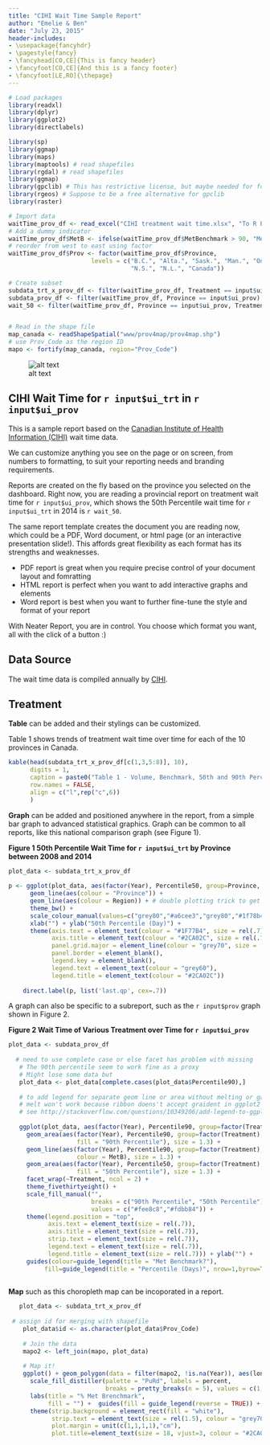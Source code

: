 ```yaml
---
title: "CIHI Wait Time Sample Report"
author: "Emelie & Ben"
date: "July 23, 2015"
header-includes:
- \usepackage{fancyhdr}
- \pagestyle{fancy}
- \fancyhead[CO,CE]{This is fancy header}
- \fancyfoot[CO,CE]{And this is a fancy footer}
- \fancyfoot[LE,RO]{\thepage}
---
```


```r

# Load packages
library(readxl)
library(dplyr)
library(ggplot2)
library(directlabels)

library(sp)
library(ggmap)
library(maps)
library(maptools) # read shapefiles
library(rgdal) # read shapefiles
library(ggmap)
library(gpclib) # This has restrictive license, but maybe needed for foritfy if there is no rgeos
library(rgeos) # Suppose to be a free alternative for gpclib
library(raster) 

# Import data
waitTime_prov_df <- read_excel("CIHI treatment wait time.xlsx", "To R Prov")
# Add a dummy indicator
waitTime_prov_df$MetB <- ifelse(waitTime_prov_df$MetBenchmark > 90, "Met", "Not Met")
# reorder from west to east using factor
waitTime_prov_df$Prov <- factor(waitTime_prov_df$Province, 
                       levels = c("B.C.", "Alta.", "Sask.", "Man.", "Ont.", "Que.", "N.B.", "P.E.I.",
                                  "N.S.", "N.L.", "Canada"))

# Create subset
subdata_trt_x_prov_df <- filter(waitTime_prov_df, Treatment == input$ui_trt, Province != "Canada")
subdata_prov_df <- filter(waitTime_prov_df, Province == input$ui_prov)
wait_50 <- filter(waitTime_prov_df, Province == input$ui_prov, Treatment == input$ui_trt, Year == 2014)$Percentile50


# Read in the shape file
map_canada <- readShapeSpatial("www/prov4map/prov4map.shp")
# use Prov_Code as the region ID
mapo <- fortify(map_canada, region="Prov_Code")
```

![alt text](`r paste0('www/',gsub("\\.","",input$ui_prov),'_flag.png')`)

## CIHI Wait Time for `r input$ui_trt` in `r input$ui_prov`

This is a sample report based on the [Canadian Institute of Health Information (CIHI)](https://www.cihi.ca/en) wait time data.

We can customize anything you see on the page or on screen, from numbers to formatting, to suit your reporting needs and branding requirements.

Reports are created on the fly based on the province you selected on the dashboard. Right now, you are reading a provincial report on treatment wait time for `r input$ui_prov`, which shows the 50th Percentile wait time for `r input$ui_trt` in 2014 is `r wait_50`.

The same report template creates the document you are reading now, which could be a PDF, Word document, or html page (or an interactive presentation slide!). This affords great flexibility as each format has its strengths and weaknesses.

* PDF report is great when you require precise control of your document layout and fomratting
* HTML report is perfect when you want to add interactive graphs and elements
* Word report is best when you want to further fine-tune the style and format of your report

With Neater Report, you are in control. You choose which format you want, all with the click of a button :)

## Data Source 

The wait time data is compiled annually by [CIHI](http://waittimes.cihi.ca).

\pagebreak

## Treatment

**Table** can be added and their stylings can be customized.

Table 1 shows trends of treatment wait time over time for each of the 10 provinces in Canada.

```r
kable(head(subdata_trt_x_prov_df[c(1,3,5:8)], 10),
      digits = 1,
      caption = paste0("Table 1 - Volume, Benchmark, 50th and 90th Percentile Wait Time of Treatments for ", input$ui_prov, " from 2008 to 2014"),
      row.names = FALSE,
      align = c("l",rep("c",6))
      )
```

\pagebreak

**Graph** can be added and positioned anywhere in the report, from a simple bar graph to advanced statistical graphics. Graph can be common to all reports, like this national comparison graph (see Figure 1).

**Figure 1 50th Percentile Wait Time for `r input$ui_trt` by Province between 2008 and 2014**

```r
 
plot_data <- subdata_trt_x_prov_df
    
p <- ggplot(plot_data, aes(factor(Year), Percentile50, group=Province, size = Volume)) +
      geom_line(aes(colour = "Province")) + 
      geom_line(aes(colour = Region)) + # double plotting trick to get the direct label right
      theme_bw() + 
      scale_colour_manual(values=c("grey80","#a6cee3","grey80","#1f78b4", rep("grey80",9),"#b2df8a","black")) + scale_size_continuous(range = c(.3, 5)) + # need to manually set the colour for direct label
      xlab("") + ylab("50th Percentile (Day)") + 
      theme(axis.text = element_text(colour = "#1F77B4", size = rel(.7)),
            axis.title = element_text(colour = "#2CA02C", size = rel(.7)),
            panel.grid.major = element_line(colour = "grey70", size = .2, linetype = "dotted"),
            panel.border = element_blank(),
            legend.key = element_blank(),
            legend.text = element_text(colour = "grey60"),
            legend.title = element_text(colour = "#2CA02C"))
    
    direct.label(p, list('last.qp', cex=.7))
```

\pagebreak

A graph can also be specific to a subreport, such as the `r input$prov` graph shown in Figure 2.

**Figure 2 Wait Time of Various Treatment over Time for `r input$ui_prov` **

```r
   
plot_data <- subdata_prov_df
    
  # need to use complete case or else facet has problem with missing
   # The 90th percentile seem to work fine as a proxy
   # Might lose some data but
   plot_data <- plot_data[complete.cases(plot_data$Percentile90),]
   
   # to add legend for separate geom line or area without melting or gather
   # melt won't work because ribbon doens't accept graident in ggplot2 or so they say
   # see http://stackoverflow.com/questions/10349206/add-legend-to-ggplot2-line-plot
   
   ggplot(plot_data, aes(factor(Year), Percentile90, group=factor(Treatment))) + 
     geom_area(aes(factor(Year), Percentile90, group=factor(Treatment), 
                   fill = "90th Percentile"), size = 1.3) + 
     geom_line(aes(factor(Year), Percentile90, group=factor(Treatment),
                   colour = MetB), size = 1.3) +
     geom_area(aes(factor(Year), Percentile50, group=factor(Treatment), 
                   fill = "50th Percentile"), size = 1.3) + 
     facet_wrap(~Treatment, ncol = 2) + 
     theme_fivethirtyeight() + 
     scale_fill_manual("", 
                       breaks = c("90th Percentile", "50th Percentile"),
                       values = c("#fee8c8","#fdbb84")) +
     theme(legend.position = "top",
           axis.text = element_text(size = rel(.7)),
           axis.title = element_text(size = rel(.7)),
           strip.text = element_text(size = rel(.7)),
           legend.text = element_text(size = rel(.7)),
           legend.title = element_text(size = rel(.7))) + ylab("") +
     guides(colour=guide_legend(title = "Met Benchmark?"),
          fill=guide_legend(title = "Percentile (Days)", nrow=1,byrow=TRUE))
     
```


\pagebreak

**Map** such as this choropleth map can be incoporated in a report.

```r
   
   plot_data <- subdata_trt_x_prov_df
   
 # assign id for merging with shapefile
    plot_data$id <- as.character(plot_data$Prov_Code)
    
    # Join the data
    mapo2 <- left_join(mapo, plot_data)
    
    # Map it!
    ggplot() + geom_polygon(data = filter(mapo2, !is.na(Year)), aes(long, lat, group = group, fill = MetBenchmark/100), color = NA) + facet_wrap(~Year, ncol = 2) + theme_nothing(legend = TRUE) + 
      scale_fill_distiller(palette = "PuRd", labels = percent,
                           breaks = pretty_breaks(n = 5), values = c(1,0)) +
      labs(title = "% Met Brenchmark",
           fill = "") +  guides(fill = guide_legend(reverse = TRUE)) +
      theme(strip.background = element_rect(fill = "white"),
            strip.text = element_text(size = rel(1.5), colour = "grey70"),
            plot.margin = unit(c(1,1,1,1),"cm"),
            plot.title=element_text(size = 18, vjust=3, colour = "#2CA02C"))
   
```
